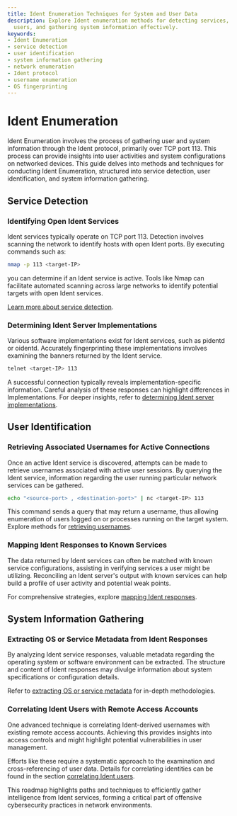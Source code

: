 ```yaml
---
title: Ident Enumeration Techniques for System and User Data
description: Explore Ident enumeration methods for detecting services, identifying
  users, and gathering system information effectively.
keywords:
- Ident Enumeration
- service detection
- user identification
- system information gathering
- network enumeration
- Ident protocol
- username enumeration
- OS fingerprinting
---
```


# Ident Enumeration

Ident Enumeration involves the process of gathering user and system information through the Ident protocol, primarily over TCP port 113. This process can provide insights into user activities and system configurations on networked devices. This guide delves into methods and techniques for conducting Ident Enumeration, structured into service detection, user identification, and system information gathering.

## Service Detection

### Identifying Open Ident Services
Ident services typically operate on TCP port 113. Detection involves scanning the network to identify hosts with open Ident ports. By executing commands such as:

```bash
nmap -p 113 <target-IP>
```

you can determine if an Ident service is active. Tools like Nmap can facilitate automated scanning across large networks to identify potential targets with open Ident services.

[Learn more about service detection](offensive/network/enumeration/ident_enumeration/service_detection).

### Determining Ident Server Implementations
Various software implementations exist for Ident services, such as pidentd or oidentd. Accurately fingerprinting these implementations involves examining the banners returned by the Ident service.

```bash
telnet <target-IP> 113
```

A successful connection typically reveals implementation-specific information. Careful analysis of these responses can highlight differences in Implementations. For deeper insights, refer to [determining Ident server implementations](offensive/network/enumeration/ident_enumeration/service_detection/determining_ident_server_implementations/).

## User Identification

### Retrieving Associated Usernames for Active Connections
Once an active Ident service is discovered, attempts can be made to retrieve usernames associated with active user sessions. By querying the Ident service, information regarding the user running particular network services can be gathered.

```bash
echo "<source-port> , <destination-port>" | nc <target-IP> 113
```

This command sends a query that may return a username, thus allowing enumeration of users logged on or processes running on the target system. Explore methods for [retrieving usernames](offensive/network/enumeration/ident_enumeration/user_identification/retrieving_associated_usernames_for_active_connections/).

### Mapping Ident Responses to Known Services
The data returned by Ident services can often be matched with known service configurations, assisting in verifying services a user might be utilizing. Reconciling an Ident server's output with known services can help build a profile of user activity and potential weak points.

For comprehensive strategies, explore [mapping Ident responses](offensive/network/enumeration/ident_enumeration/user_identification/mapping_ident_responses_to_known_services/).

## System Information Gathering

### Extracting OS or Service Metadata from Ident Responses
By analyzing Ident service responses, valuable metadata regarding the operating system or software environment can be extracted. The structure and content of Ident responses may divulge information about system specifications or configuration details.

Refer to [extracting OS or service metadata](offensive/network/enumeration/ident_enumeration/system_information_gathering/extracting_os_or_service_metadata_from_ident_responses/) for in-depth methodologies.

### Correlating Ident Users with Remote Access Accounts
One advanced technique is correlating Ident-derived usernames with existing remote access accounts. Achieving this provides insights into access controls and might highlight potential vulnerabilities in user management.

Efforts like these require a systematic approach to the examination and cross-referencing of user data. Details for correlating identities can be found in the section [correlating Ident users](offensive/network/enumeration/ident_enumeration/system_information_gathering/correlating_ident_users_with_remote_access_accounts/).

This roadmap highlights paths and techniques to efficiently gather intelligence from Ident services, forming a critical part of offensive cybersecurity practices in network environments.